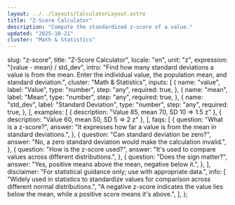 ```yaml
---
layout: ../../layouts/CalculatorLayout.astro
title: "Z-Score Calculator"
description: "Compute the standardized z-score of a value."
updated: "2025-10-21"
cluster: "Math & Statistics"
---
```



  slug: "z-score",
  title: "Z-Score Calculator",
  locale: "en",
  unit: "z",
  expression: "(value - mean) / std_dev",
  intro:
    "Find how many standard deviations a value is from the mean. Enter the individual value, the population mean, and standard deviation.",
  cluster: "Math & Statistics",
  inputs: [
    {
      name: "value",
      label: "Value",
      type: "number",
      step: "any",
      required: true,
    },
    {
      name: "mean",
      label: "Mean",
      type: "number",
      step: "any",
      required: true,
    },
    {
      name: "std_dev",
      label: "Standard Deviation",
      type: "number",
      step: "any",
      required: true,
    },
  ],
  examples: [
    { description: "Value 85, mean 70, SD 10 ⇒ 1.5 z" },
    { description: "Value 60, mean 50, SD 5 ⇒ 2 z" },
  ],
  faqs: [
    {
      question: "What is a z-score?",
      answer: "It expresses how far a value is from the mean in standard deviations.",
    },
    {
      question: "Can standard deviation be zero?",
      answer: "No, a zero standard deviation would make the calculation invalid.",
    },
    {
      question: "How is the z-score used?",
      answer: "It's used to compare values across different distributions.",
    },
    {
      question: "Does the sign matter?",
      answer: "Yes, positive means above the mean, negative below it.",
    },
  ],
  disclaimer:
    "For statistical guidance only; use with appropriate data.",
  info: [
    "Widely used in statistics to standardize values for comparison across different normal distributions.",
    "A negative z-score indicates the value lies below the mean, while a positive score means it's above.",
  ],
};

<Calculator schema={schema} />
